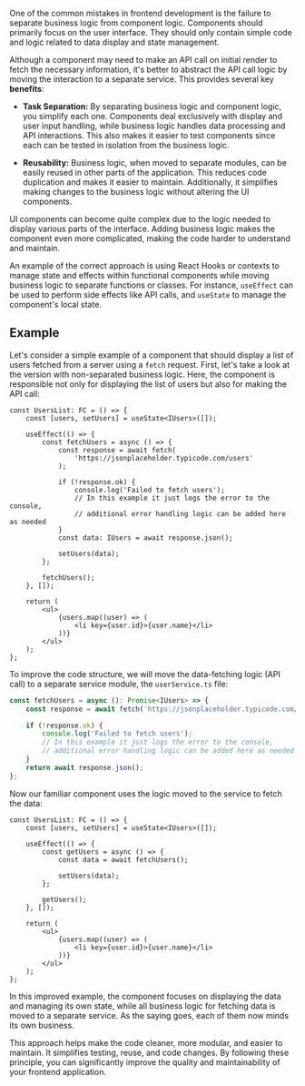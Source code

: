 <ContentWrapper>

One of the common mistakes in frontend development is the failure to separate business logic from component logic. Components should primarily focus on the user interface. They should only contain simple code and logic related to data display and state management.

Although a component may need to make an API call on initial render to fetch the necessary information, it's better to abstract the API call logic by moving the interaction to a separate service. This provides several key **benefits**:

-   **Task Separation:** By separating business logic and component logic, you simplify each one. Components deal exclusively with display and user input handling, while business logic handles data processing and API interactions. This also makes it easier to test components since each can be tested in isolation from the business logic.

-   **Reusability:** Business logic, when moved to separate modules, can be easily reused in other parts of the application. This reduces code duplication and makes it easier to maintain. Additionally, it simplifies making changes to the business logic without altering the UI components.

UI components can become quite complex due to the logic needed to display various parts of the interface. Adding business logic makes the component even more complicated, making the code harder to understand and maintain.

An example of the correct approach is using React Hooks or contexts to manage state and effects within functional components while moving business logic to separate functions or classes. For instance, `useEffect` can be used to perform side effects like API calls, and `useState` to manage the component's local state.

</ContentWrapper>

<ContentWrapper>

## Example

Let's consider a simple example of a component that should display a list of users fetched from a server using a `fetch` request. First, let's take a look at the version with non-separated business logic. Here, the component is responsible not only for displaying the list of users but also for making the API call:

```tsx
const UsersList: FC = () => {
    const [users, setUsers] = useState<IUsers>([]);

    useEffect(() => {
        const fetchUsers = async () => {
            const response = await fetch(
                'https://jsonplaceholder.typicode.com/users'
            );

            if (!response.ok) {
                console.log('Failed to fetch users');
                // In this example it just logs the error to the console,
                // additional error handling logic can be added here as needed
            }
            const data: IUsers = await response.json();

            setUsers(data);
        };

        fetchUsers();
    }, []);

    return (
        <ul>
            {users.map((user) => (
                <li key={user.id}>{user.name}</li>
            ))}
        </ul>
    );
};
```

To improve the code structure, we will move the data-fetching logic (API call) to a separate service module, the `userService.ts` file:

```typescript
const fetchUsers = async (): Promise<IUsers> => {
    const response = await fetch('https://jsonplaceholder.typicode.com/users');

    if (!response.ok) {
        console.log('Failed to fetch users');
        // In this example it just logs the error to the console,
        // additional error handling logic can be added here as needed
    }
    return await response.json();
};
```

Now our familiar component uses the logic moved to the service to fetch the data:

```tsx
const UsersList: FC = () => {
    const [users, setUsers] = useState<IUsers>([]);

    useEffect(() => {
        const getUsers = async () => {
            const data = await fetchUsers();

            setUsers(data);
        };

        getUsers();
    }, []);

    return (
        <ul>
            {users.map((user) => (
                <li key={user.id}>{user.name}</li>
            ))}
        </ul>
    );
};
```

In this improved example, the component focuses on displaying the data and managing its own state, while all business logic for fetching data is moved to a separate service. As the saying goes, each of them now minds its own business.

This approach helps make the code cleaner, more modular, and easier to maintain. It simplifies testing, reuse, and code changes. By following these principle, you can significantly improve the quality and maintainability of your frontend application.

</ContentWrapper>
